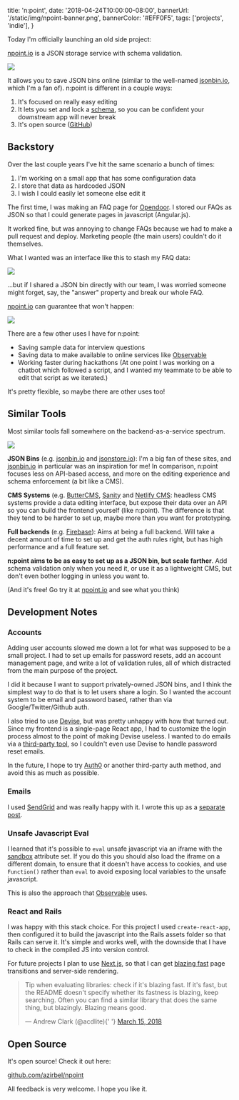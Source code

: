   title: 'n:point',
  date: '2018-04-24T10:00:00-08:00',
  bannerUrl: '/static/img/npoint-banner.png',
  bannerColor: '#EFF0F5',
  tags: ['projects', 'indie'],
}

Today I'm officially launching an old side project:

[npoint.io](https://www.npoint.io/) is a JSON storage service with schema
validation.

<img src="/static/img/npoint-saved.png" />

It allows you to save JSON bins online (similar to the well-named
[jsonbin.io](http://jsonbin.io/), which I'm a fan of). n:point is different in
a couple ways:

1. It's focused on really easy editing
2. It lets you set and lock a [schema](http://json-schema.org/), so you can be
   confident your downstream app will never break
3. It's open source ([GitHub](https://github.com/azirbel/npoint))

## Backstory

Over the last couple years I've hit the same scenario a bunch of times:

1. I'm working on a small app that has some configuration data
2. I store that data as hardcoded JSON
3. I wish I could easily let someone else edit it

The first time, I was making an FAQ page for
[Opendoor](https://www.opendoor.com/). I stored our FAQs as JSON so that I
could generate pages in javascript (Angular.js).

It worked fine, but was annoying to change FAQs because we had to make a pull
request and deploy. Marketing people (the main users) couldn't do it
themselves.

What I wanted was an interface like this to stash my FAQ data:

<img src="/static/img/npoint-basic.png" />

...but if I shared a JSON bin directly with our team, I was worried someone
might forget, say, the "answer" property and break our whole FAQ.

[npoint.io](https://www.npoint.io/) can guarantee that won't happen:

<img src="/static/img/npoint-schema-error.png" />

There are a few other uses I have for n:point:

- Saving sample data for interview questions
- Saving data to make available to online services like
  [Observable](https://beta.observablehq.com/)
- Working faster during hackathons (At one point I was working on a chatbot
  which followed a script, and I wanted my teammate to be able to edit that
  script as we iterated.)

It's pretty flexible, so maybe there are other uses too!

## Similar Tools

Most similar tools fall somewhere on the backend-as-a-service spectrum.

<img src="/static/img/npoint-landscape.png" />

**JSON Bins** (e.g. [jsonbin.io](http://jsonbin.io/) and
[jsonstore.io](https://www.jsonstore.io/)): I'm a big fan of these sites, and
[jsonbin.io](http://jsonbin.io/) in particular was an inspiration for me! In
comparison, n:point focuses less on API-based access, and more on the editing
experience and schema enforcement (a bit like a CMS).

**CMS Systems** (e.g. [ButterCMS](https://buttercms.com/),
[Sanity](https://www.sanity.io/) and [Netlify
CMS](https://www.netlifycms.org/): headless CMS systems provide a data editing
interface, but expose their data over an API so you can build the frontend
yourself (like n:point). The difference is that they tend to be harder to set
up, maybe more than you want for prototyping.

**Full backends** (e.g. [Firebase](https://firebase.google.com/)): Aims at
being a full backend. Will take a decent amount of time to set up and get the
auth rules right, but has high performance and a full feature set.

**n:point aims to be as easy to set up as a JSON bin, but scale farther**. Add
schema validation only when you need it, or use it as a lightweight CMS, but
don't even bother logging in unless you want to.

(And it's free! Go try it at [npoint.io](https://www.npoint.io) and see what
you think)

## Development Notes

### Accounts

Adding user accounts slowed me down a lot for what was supposed to be a small
project. I had to set up emails for password resets, add an account management
page, and write a lot of validation rules, all of which distracted from the
main purpose of the project.

I did it because I want to support privately-owned JSON bins, and I think the
simplest way to do that is to let users share a login. So I wanted the account
system to be email and password based, rather than via Google/Twitter/Github
auth.

I also tried to use [Devise](https://github.com/plataformatec/devise), but was
pretty unhappy with how that turned out. Since my frontend is a single-page
React app, I had to customize the login process almost to the point of making
Devise useless. I wanted to do emails via a [third-party
tool](http://alexzirbel.com/side-project-emails/), so I couldn't even use
Devise to handle password reset emails.

In the future, I hope to try [Auth0](https://auth0.com/) or another third-party
auth method, and avoid this as much as possible.

### Emails

I used [SendGrid](https://sendgrid.com/) and was really happy with it. I wrote
this up as a [separate post](http://alexzirbel.com/side-project-emails/).

### Unsafe Javascript Eval

I learned that it's possible to `eval` unsafe javascript via an iframe with the
[sandbox](https://developer.mozilla.org/en-US/docs/Web/HTML/Element/iframe)
attribute set. If you do this you should also load the iframe on a different
domain, to ensure that it doesn't have access to cookies, and use `Function()`
rather than `eval` to avoid exposing local variables to the unsafe javascript.

This is also the approach that [Observable](https://beta.observablehq.com/) uses.

### React and Rails

I was happy with this stack choice. For this project I used `create-react-app`,
then configured it to build the javascript into the Rails assets folder so that
Rails can serve it. It's simple and works well, with the downside that I have
to check in the compiled JS into version control.

For future projects I plan to use [Next.js](https://github.com/zeit/next.js/),
so that I can get [blazing
fast](https://twitter.com/acdlite/status/974390255393505280) page transitions
and server-side rendering.

<blockquote className="twitter-tweet" data-lang="en">
  <p lang="en" dir="ltr">
    Tip when evaluating libraries: check if it&#39;s blazing fast. If it&#39;s
    fast, but the README doesn&#39;t specify whether its fastness is blazing,
    keep searching. Often you can find a similar library that does the same
    thing, but blazingly. Blazing means good.
  </p>
  &mdash; Andrew Clark (@acdlite){' '}
  <a href="https://twitter.com/acdlite/status/974390255393505280?ref_src=twsrc%5Etfw">
    March 15, 2018
  </a>
</blockquote>

## Open Source

It's open source! Check it out here:

[github.com/azirbel/npoint](https://github.com/azirbel/npoint)

All feedback is very welcome. I hope you like it.
